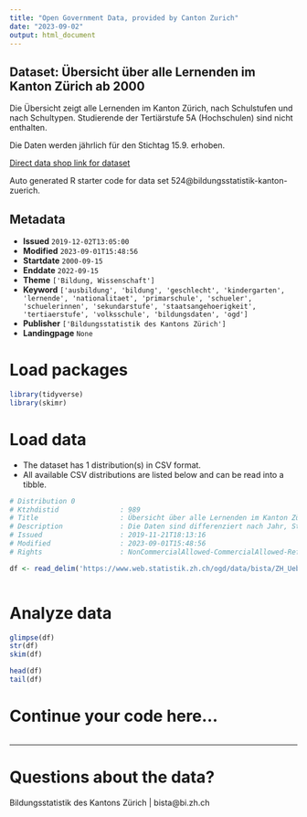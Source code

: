 ```yaml
---
title: "Open Government Data, provided by Canton Zurich"
date: "2023-09-02"
output: html_document
---
```


## Dataset: Übersicht über alle Lernenden im Kanton Zürich ab 2000

Die Übersicht zeigt alle Lernenden im Kanton Zürich, nach Schulstufen und nach Schultypen. Studierende der Tertiärstufe 5A (Hochschulen) sind nicht enthalten.

Die Daten werden jährlich für den Stichtag 15.9. erhoben.

[Direct data shop link for dataset](https://www.zh.ch/de/politik-staat/opendata.html#/datasets/524@bildungsstatistik-kanton-zuerich)

Auto generated R starter code for data set 524@bildungsstatistik-kanton-zuerich.

## Metadata

- **Issued** `2019-12-02T13:05:00`
- **Modified** `2023-09-01T15:48:56`
- **Startdate** `2000-09-15`
- **Enddate** `2022-09-15`
- **Theme** `['Bildung, Wissenschaft']`
- **Keyword** `['ausbildung', 'bildung', 'geschlecht', 'kindergarten', 'lernende', 'nationalitaet', 'primarschule', 'schueler', 'schuelerinnen', 'sekundarstufe', 'staatsangehoerigkeit', 'tertiaerstufe', 'volksschule', 'bildungsdaten', 'ogd']`
- **Publisher** `['Bildungsstatistik des Kantons Zürich']`
- **Landingpage** `None`


# Load packages

```r

library(tidyverse)
library(skimr)

```

# Load data

-   The dataset has 1 distribution(s) in CSV format.
-   All available CSV distributions are listed below and can be read into a tibble.

```r

# Distribution 0
# Ktzhdistid               : 989
# Title                    : Übersicht über alle Lernenden im Kanton Zürich ab 2000
# Description              : Die Daten sind differenziert nach Jahr, Stufe, Schultyp, Geschlecht, Staatsangehörigkeit, Trägerschaft und Finanzierung. Jahr: Das Jahr ist jeweils das Kalenderjahr der Erhebung, wobei der Stichtag der 15.9. ist. Die Daten für das Jahr 2022 sind somit im Schuljahr 2022/23 erhoben worden und zeigen den Datenstand am 15. September 2022. Stufe: Die Lernenden sind differenziert nach Primarstufe 1-2 (Kindergarten), Primarstufe 3-8 (Primarschule), Sekundarstufe I, Sekundarstufe II und Tertiärstufe. Lernende der Hochschulen sind in den Daten nicht enthalten. Schultyp: Die zur Verfügung stehenden Schultypen unterscheiden sich je nach Stufe. Es gibt insgesamt die Schultypen Volksschule, Heim- und Sonderschule, Mittelschule, Brückenangebote, Berufsfachschulen und Höhere Berufsbildung. Staatsangehoerigkeit: Es wird pro Person nur eine Staatsangehörigkeit erhoben. Falls eine Person mehrere Staatsangehörigkeiten hat, und eine davon ist die Schweizerische, so wird diese prioritär erfasst. Bei anderen mehrfachen Staatsangehörigkeiten wir keine Vorgabe zur Priorisierung gemacht. In dieser Auswertung  wird nur zwischen Schweiz und Ausland unterschieden. Traegerschaft: Es wird zwischen öffentlicher (oeff) und privater Trägerschaft (priv) unterschieden. Finanzierung: Es wird zwischen öffentlich finanzierten Bildungsinstitutionen (oeff) und privat finanzierten Bildungsinstitutionen (priv) unterschieden. Es gibt Schulen, die ein private Trägerschaft haben und öffentlich finanziert sind. Anzahl: Anzahl der Schülerinnen und Schüler mit der entsprechenden Merkmalskombination.
# Issued                   : 2019-11-21T18:13:16
# Modified                 : 2023-09-01T15:48:56
# Rights                   : NonCommercialAllowed-CommercialAllowed-ReferenceRequired

df <- read_delim('https://www.web.statistik.zh.ch/ogd/data/bista/ZH_Uebersicht_alle_Lernende.csv')



```

# Analyze data

```r

glimpse(df)
str(df)
skim(df)

head(df)
tail(df)

```

# Continue your code here...

```r

```

------------------------------------------------------------------------

# Questions about the data?

Bildungsstatistik des Kantons Zürich | bista@bi.zh.ch

